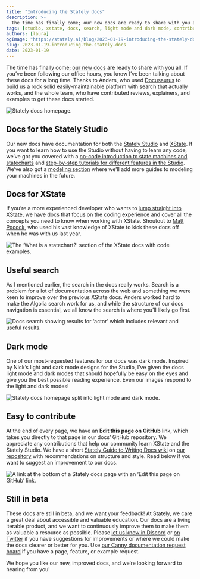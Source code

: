 ```yaml
---
title: "Introducing the Stately docs"
description: >-
  The time has finally come; our new docs are ready to share with you all. If you’ve been following our office hours, you know I’ve been talking about these docs for a long time…
tags: [studio, xstate, docs, search, light mode and dark mode, contribute]
authors: [laura]
ogImage: "https://stately.ai/blog/2023-01-19-introducing-the-stately-docs.png"
slug: 2023-01-19-introducing-the-stately-docs
date: 2023-01-19
---
```


The time has finally come; [our new docs](https://stately.ai/docs) are ready to share with you all. If you’ve been following our office hours, you know I’ve been talking about these docs for a long time. Thanks to Anders, who used [Docusaurus](https://docusaurus.io) to build us a rock solid easily-maintainable platform with search that actually works, and the whole team, who have contributed reviews, explainers, and examples to get these docs started.

![Stately docs homepage.](2023-01-19-docs.png)

## Docs for the Stately Studio

Our new docs have documentation for both the [Stately Studio](https://stately.ai/editor) and [XState](https://xstate.js.org). If you want to learn how to use the Studio without having to learn any code, we’ve got you covered with a [no-code introduction to state machines and statecharts](https://stately.ai/docs/state-machines-and-statecharts) and [step-by-step tutorials for different features in the Studio](https://stately.ai/docs/states/intro). We’ve also got a [modeling section](https://stately.ai/docs/descriptions) where we’ll add more guides to modeling your machines in the future.

## Docs for XState

If you’re a more experienced developer who wants to [jump straight into XState](https://stately.ai/docs/xstate/basics/what-is-a-statechart), we have docs that focus on the coding experience and cover all the concepts you need to know when working with XState. Shoutout to [Matt Pocock](https://totaltypescript.com), who used his vast knowledge of XState to kick these docs off when he was with us last year.

![The ‘What is a statechart?’ section of the XState docs with code examples.](2023-01-19-docs-xstate.png)

## Useful search

As I mentioned earlier, the search in the docs really works. Search is a problem for a lot of documentation across the web and something we were keen to improve over the previous XState docs. Anders worked hard to make the Algolia search work for us, and while the structure of our docs navigation is essential, we all know the search is where you’ll likely go first.

![Docs search showing results for ‘actor’ which includes relevant and useful results.](2023-01-19-docs-search.png)

## Dark mode

One of our most-requested features for our docs was dark mode. Inspired by Nick’s light and dark mode designs for the Studio, I’ve given the docs light mode and dark modes that should hopefully be easy on the eyes and give you the best possible reading experience. Even our images respond to the light and dark modes!

![Stately docs homepage split into light mode and dark mode.](2023-01-19-docs-light-mode.png)

## Easy to contribute

At the end of every page, we have an **Edit this page on GitHub** link, which takes you directly to that page in our docs’ GitHub repository. We appreciate any contributions that help our community learn XState and the Stately Studio. We have a short [Stately Guide to Writing Docs wiki](https://github.com/statelyai/docs/wiki) on [our repository](https://github.com/statelyai/docs/) with recommendations on structure and style. Read below if you want to suggest an improvement to our docs.

![A link at the bottom of a Stately docs page with an ‘Edit this page on GitHub’ link.](2023-01-19-docs-contribute.png)

## Still in beta

These docs are still in beta, and we want your feedback! At Stately, we care a great deal about accessible and valuable education. Our docs are a living iterable product, and we want to continuously improve them to make them as valuable a resource as possible. Please [let us know in Discord](https://discord.gg/xstate) or [on Twitter](https://twitter.com/statelyai) if you have suggestions for improvements or where we could make the docs clearer or better for you. Use [our Canny documentation request board](https://statelyai.canny.io/docs) if you have a page, feature, or example request. 

We hope you like our new, improved docs, and we’re looking forward to hearing from you!